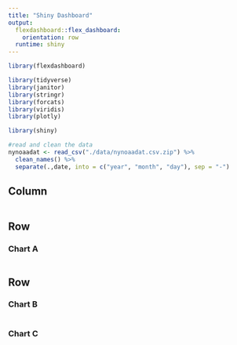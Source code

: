 ```yaml
---
title: "Shiny Dashboard"
output: 
  flexdashboard::flex_dashboard:
    orientation: row
  runtime: shiny
---
```


```r
library(flexdashboard)

library(tidyverse)
library(janitor)
library(stringr)
library(forcats)
library(viridis)
library(plotly)

library(shiny)
```

```r
#read and clean the data
nynoaadat <- read_csv("./data/nynoaadat.csv.zip") %>%
  clean_names() %>% 
  separate(.,date, into = c("year", "month", "day"), sep = "-")
```

Column {.sidebar}
-----------------------------------------------------------------------

```r

```


Row
-----------------------------------------------------------------------

### Chart A

```r

```

Row {.tabset .tabset-fade}
-----------------------------------------------------------------------

### Chart B

```r


```

### Chart C

```r


```

